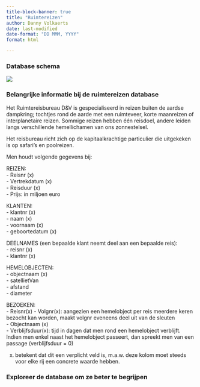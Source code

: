 ```yaml
---
title-block-banner: true
title: "Ruimtereizen"
author: Danny Volkaerts 
date: last-modified
date-format: "DD MMM, YYYY" 
format: html

---
```


### Database schema

![](sql_course_images/ruimtereizen_schema.png)


### Belangrijke informatie bij de ruimtereizen database

Het Ruimtereisbureau D&V is gespecialiseerd in reizen buiten de aardse dampkring; tochtjes rond de aarde met een ruimteveer, korte maanreizen of interplanetaire reizen. Sommige reizen hebben één reisdoel, andere leiden langs verschillende hemellichamen van ons zonnestelsel.\

Het reisbureau richt zich op de kapitaalkrachtige particulier die uitgekeken is op safari's en poolreizen.\

Men houdt volgende gegevens bij:\

REIZEN:\
- Reisnr (x)\
- Vertrekdatum (x)\
- Reisduur (x)\
- Prijs: in miljoen euro\

KLANTEN:\
- klantnr (x)\
- naam (x)\
- voornaam (x)\
- geboortedatum (x)\

DEELNAMES (een bepaalde klant neemt deel aan een bepaalde reis):\
- reisnr (x)\
- klantnr (x)\

HEMELOBJECTEN:\
- objectnaam (x)\
- satellietVan\
- afstand\
- diameter\

BEZOEKEN:\
- Reisnr(x)
- Volgnr(x): aangezien een hemelobject per reis meerdere keren bezocht kan worden, maakt volgnr eveneens deel uit van de sleuten\
- Objectnaam (x)\
- Verblijfsduur(x): tijd in dagen dat men rond een hemelobject verblijft. Indien men enkel naast het hemelobject passeert, dan spreekt men van een passage (verblijfsduur = 0)\

(x) betekent dat dit een verplicht veld is, m.a.w. deze kolom moet steeds voor elke rij een concrete waarde hebben.


### Exploreer de database om ze beter te begrijpen
















